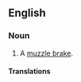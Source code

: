 ==English==

===Noun===
{{en-noun}}

# A [[muzzle brake]].

====Translations====
{{trans-see|muzzle brake}}